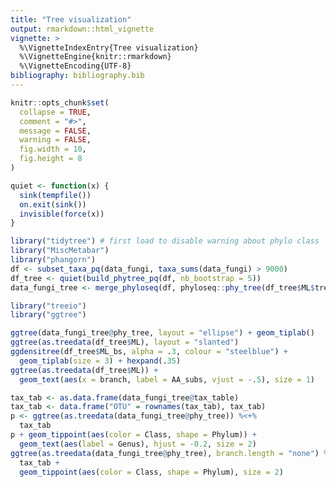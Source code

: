 ```yaml
---
title: "Tree visualization"
output: rmarkdown::html_vignette
vignette: >
  %\VignetteIndexEntry{Tree visualization}
  %\VignetteEngine{knitr::rmarkdown}
  %\VignetteEncoding{UTF-8}
bibliography: bibliography.bib
---
```


```r
knitr::opts_chunk$set(
  collapse = TRUE,
  comment = "#>",
  message = FALSE,
  warning = FALSE,
  fig.width = 10,
  fig.height = 8
)

quiet <- function(x) {
  sink(tempfile())
  on.exit(sink())
  invisible(force(x))
}
```

```r
library("tidytree") # first load to disable warning about phylo class
library("MiscMetabar")
library("phangorn")
df <- subset_taxa_pq(data_fungi, taxa_sums(data_fungi) > 9000)
df_tree <- quiet(build_phytree_pq(df, nb_bootstrap = 5))
data_fungi_tree <- merge_phyloseq(df, phyloseq::phy_tree(df_tree$ML$tree))
```


```r
library("treeio")
library("ggtree")

ggtree(data_fungi_tree@phy_tree, layout = "ellipse") + geom_tiplab()
ggtree(as.treedata(df_tree$ML), layout = "slanted")
ggdensitree(df_tree$ML_bs, alpha = .3, colour = "steelblue") +
  geom_tiplab(size = 3) + hexpand(.35)
ggtree(as.treedata(df_tree$ML)) +
  geom_text(aes(x = branch, label = AA_subs, vjust = -.5), size = 1)
```

```r
tax_tab <- as.data.frame(data_fungi_tree@tax_table)
tax_tab <- data.frame("OTU" = rownames(tax_tab), tax_tab)
p <- ggtree(as.treedata(data_fungi_tree@phy_tree)) %<+%
  tax_tab
p + geom_tippoint(aes(color = Class, shape = Phylum)) +
  geom_text(aes(label = Genus), hjust = -0.2, size = 2)
ggtree(as.treedata(data_fungi_tree@phy_tree), branch.length = "none") %<+%
  tax_tab +
  geom_tippoint(aes(color = Class, shape = Phylum), size = 2)
```



